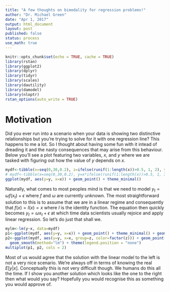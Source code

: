 ```yaml
---
title: "A few thoughts on bimodality for regression problems!"
author: "Dr. Michael Green"
date: "Apr 1, 2017"
output: html_document
layout: post
published: false
status: process
use_math: true
---
```



```r
knitr::opts_chunk$set(echo = TRUE, cache = TRUE)
library(rstan)
library(ggplot2)
library(dplyr)
library(tidyr)
library(scales)
library(dautility)
library(damodel)
library(nloptr)
rstan_options(auto_write = TRUE)
```

# Motivation

Did you ever run into a scenario when your data is showing two distinctive relationships but you're trying to solve for it with one regression line? This happens to me a lot. So I thought about having some fun with it intead of dreading it and the nasty consequences that may arise from this behaviour. Below you'll see a plot featuring two variables, $x$, and $y$ where we are tasked with figuring out how the value of $y$ depends on $x$.

```r
mydf<-tibble(x=seq(0,30,0.2), z=ifelse(runif(1:length(x))>0.5, 1, 2), y=x*ifelse(z<2, 1, 3)+rnorm(length(x), 0, 5))
# mydf<-tibble(x=seq(0,30,0.2), y=x*ifelse(runif(1:length(x))>0.5, 1, 3)+rnorm(length(x), 0, 5))
ggplot(mydf, aes(y=y, x=x)) + geom_point() + theme_minimal()
```

Naturally, what comes to most peoples mind is that we need to model $y_t=\omega f(x_t)+\epsilon$ where $f$ and $\omega$ are currently unknown. The most straightforward solution to this is to assume that we are in a linear regime and consequently that $f(x)=I(x)=x$ where $I$ is the identity function. The equation then quickly becomes $y_t=\omega x_t+\epsilon$ at which time data scientists usually rejoice and apply linear regression. So let's do just that shall we.

```r
mylm<-lm(y~x, data=mydf)
p1<-ggplot(mydf, aes(y=y, x=x)) + geom_point() + theme_minimal() + geom_smooth(method="lm")
p2<-ggplot(mydf, aes(y=y, x=x, group=z, color=factor(z))) + geom_point() + theme_minimal() + 
  geom_smooth(method="lm") + theme(legend.position = "none")
multiplot(p1, p2, cols = 2)
```

Most of us would agree that the solution with the linear model to the left is not a very nice scenario. We're always off in terms of knowing the real $E[y|x]$. Conceptually this is not very difficult though. We humans do this all the time. If I show you another solution which looks like the one to the right then what would you say? Hopefully you would recognise this as something you would approve of. 

